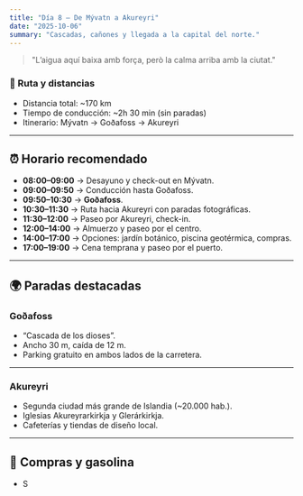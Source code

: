 ```yaml
---
title: "Día 8 — De Mývatn a Akureyri"
date: "2025-10-06"
summary: "Cascadas, cañones y llegada a la capital del norte."
---
```


> "L’aigua aquí baixa amb força, però la calma arriba amb la ciutat."

### 🚗 Ruta y distancias
- Distancia total: ~170 km  
- Tiempo de conducción: ~2h 30 min (sin paradas)  
- Itinerario: Mývatn → Goðafoss → Akureyri

---

## ⏰ Horario recomendado
- **08:00–09:00** → Desayuno y check-out en Mývatn.
- **09:00–09:50** → Conducción hasta Goðafoss.
- **09:50–10:30** → **Goðafoss**.
- **10:30–11:30** → Ruta hacia Akureyri con paradas fotográficas.
- **11:30–12:00** → Paseo por Akureyri, check-in.
- **12:00–14:00** → Almuerzo y paseo por el centro.
- **14:00–17:00** → Opciones: jardín botánico, piscina geotérmica, compras.
- **17:00–19:00** → Cena temprana y paseo por el puerto.

---

## 🌍 Paradas destacadas

### Goðafoss
- “Cascada de los dioses”.
- Ancho 30 m, caída de 12 m.
- Parking gratuito en ambos lados de la carretera.

---

### Akureyri
- Segunda ciudad más grande de Islandia (~20.000 hab.).
- Iglesias Akureyrarkirkja y Glerárkirkja.
- Cafeterías y tiendas de diseño local.

---

## 🛒 Compras y gasolina
- S
